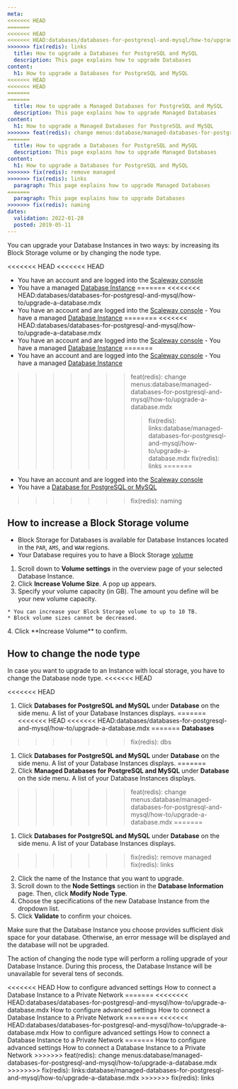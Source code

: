 ```yaml
---
meta:
<<<<<<< HEAD
=======
<<<<<<< HEAD
<<<<<<< HEAD:databases/databases-for-postgresql-and-mysql/how-to/upgrade-a-database.mdx
>>>>>>> fix(redis): links
  title: How to upgrade a Databases for PostgreSQL and MySQL
  description: This page explains how to upgrade Databases
content:
  h1: How to upgrade a Databases for PostgreSQL and MySQL
<<<<<<< HEAD
<<<<<<< HEAD
=======
=======
  title: How to upgrade a Managed Databases for PostgreSQL and MySQL
  description: This page explains how to upgrade Managed Databases
content:
  h1: How to upgrade a Managed Databases for PostgreSQL and MySQL
>>>>>>> feat(redis): change menus:database/managed-databases-for-postgresql-and-mysql/how-to/upgrade-a-database.mdx
=======
  title: How to upgrade a Databases for PostgreSQL and MySQL
  description: This page explains how to upgrade Managed Databases
content:
  h1: How to upgrade a Databases for PostgreSQL and MySQL
>>>>>>> fix(redis): remove managed
>>>>>>> fix(redis): links
  paragraph: This page explains how to upgrade Managed Databases
=======
  paragraph: This page explains how to upgrade Databases
>>>>>>> fix(redis): naming
dates:
  validation: 2022-01-28
  posted: 2019-05-11
---
```

You can upgrade your Database Instances in two ways: by increasing its Block Storage volume or by changing the node type.

<Message type="requirement">

<<<<<<< HEAD
<<<<<<< HEAD
  - You have an account and are logged into the [Scaleway console](https://console.scaleway.com)  
  - You have a managed [Database Instance](/databases/databases-for-postgresql-and-mysql/concepts/#managed-database)
=======
<<<<<<<< HEAD:databases/databases-for-postgresql-and-mysql/how-to/upgrade-a-database.mdx
  - You have an account and are logged into the [Scaleway console](https://console.scaleway.com)  - You have a managed [Database Instance](/databases/databases-for-postgresql-and-mysql/concepts/#managed-database)
========
<<<<<<< HEAD:databases/databases-for-postgresql-and-mysql/how-to/upgrade-a-database.mdx
  - You have an account and are logged into the [Scaleway console](https://console.scaleway.com)  - You have a managed [Database Instance](/databases/databases-for-postgresql-and-mysql/concepts/#managed-database)
=======
  - You have an account and are logged into the [Scaleway console](https://console.scaleway.com)  - You have a managed [Database Instance](/database/managed-databases-for-postgresql-and-mysql/concepts/#managed-database)
>>>>>>> feat(redis): change menus:database/managed-databases-for-postgresql-and-mysql/how-to/upgrade-a-database.mdx
>>>>>>>> fix(redis): links:database/managed-databases-for-postgresql-and-mysql/how-to/upgrade-a-database.mdx
>>>>>>> fix(redis): links
=======
  - You have an account and are logged into the [Scaleway console](https://console.scaleway.com)  
  - You have a [Database for PostgreSQL or MySQL](/databases/databases-for-postgresql-and-mysql/quickstart)
>>>>>>> fix(redis): naming

</Message>

## How to increase a Block Storage volume

<Message type="note">

- Block Storage for Databases is available for Database Instances located in the `PAR`, `AMS`, and `WAW` regions.
- Your Database requires you to have a Block Storage [volume](/storage/block/concepts/#block-device) 

</Message>

1. Scroll down to **Volume settings** in the overview page of your selected Database Instance.
2. Click **Increase Volume Size**. A pop up appears. 
3. Specify your volume capacity (in GB). The amount you define will be your new volume capacity.
  <Message type="important">

    * You can increase your Block Storage volume to up to 10 TB. 
    * Block volume sizes cannot be decreased.

  </Message>
4. Click **Increase Volume** to confirm. 

## How to change the node type

In case you want to upgrade to an Instance with local storage, you have to change the Database node type. 
<<<<<<< HEAD

<<<<<<< HEAD
1. Click **Databases for PostgreSQL and MySQL** under **Database** on the side menu. A list of your Database Instances displays. 
=======
<<<<<<< HEAD
<<<<<<< HEAD:databases/databases-for-postgresql-and-mysql/how-to/upgrade-a-database.mdx
=======
**Databases**
>>>>>>> fix(redis): dbs
1. Click **Databases for PostgreSQL and MySQL** under **Database** on the side menu. A list of your Database Instances displays. 
=======
1. Click **Managed Databases for PostgreSQL and MySQL** under **Database** on the side menu. A list of your Database Instances displays. 
>>>>>>> feat(redis): change menus:database/managed-databases-for-postgresql-and-mysql/how-to/upgrade-a-database.mdx
=======
1. Click **Databases for PostgreSQL and MySQL** under **Database** on the side menu. A list of your Database Instances displays. 
>>>>>>> fix(redis): remove managed
>>>>>>> fix(redis): links
2. Click the name of the Instance that you want to upgrade.
3. Scroll down to the **Node Settings** section in the **Database Information** page. Then, click **Modify Node Type**.
4. Choose the specifications of the new Database Instance from the dropdown list.
5. Click **Validate** to confirm your choices. 
  <Message type="important">

  Make sure that the Database Instance you choose provides sufficient disk space for your database. Otherwise, an error message will be displayed and the database will not be upgraded.

  </Message>

The action of changing the node type will perform a rolling upgrade of your Database Instance. During this process, the Database Instance will be unavailable for several tens of seconds.

<Navigation title="See Also">
<<<<<<< HEAD
  <PreviousButton to="/databases/databases-for-postgresql-and-mysql/how-to/configure-advanced-settings/">How to configure advanced settings</PreviousButton>
  <NextButton to="/databases/databases-for-postgresql-and-mysql/how-to/connect-database-private-network/">How to connect a Database Instance to a Private Network</NextButton>
=======
<<<<<<<< HEAD:databases/databases-for-postgresql-and-mysql/how-to/upgrade-a-database.mdx
  <PreviousButton to="/databases/databases-for-postgresql-and-mysql/how-to/configure-advanced-settings/">How to configure advanced settings</PreviousButton>
  <NextButton to="/databases/databases-for-postgresql-and-mysql/how-to/connect-database-private-network/">How to connect a Database Instance to a Private Network</NextButton>
========
<<<<<<< HEAD:databases/databases-for-postgresql-and-mysql/how-to/upgrade-a-database.mdx
  <PreviousButton to="/databases/databases-for-postgresql-and-mysql/how-to/configure-advanced-settings/">How to configure advanced settings</PreviousButton>
  <NextButton to="/databases/databases-for-postgresql-and-mysql/how-to/connect-database-private-network/">How to connect a Database Instance to a Private Network</NextButton>
=======
  <PreviousButton to="/database/managed-databases-for-postgresql-and-mysql/how-to/configure-advanced-settings/">How to configure advanced settings</PreviousButton>
  <NextButton to="/database/managed-databases-for-postgresql-and-mysql/how-to/connect-database-private-network/">How to connect a Database Instance to a Private Network</NextButton>
>>>>>>> feat(redis): change menus:database/managed-databases-for-postgresql-and-mysql/how-to/upgrade-a-database.mdx
>>>>>>>> fix(redis): links:database/managed-databases-for-postgresql-and-mysql/how-to/upgrade-a-database.mdx
>>>>>>> fix(redis): links
</Navigation>
